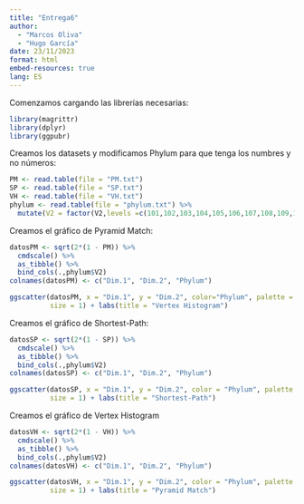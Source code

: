 ```yaml
---
title: "Entrega6"
author:
  - "Marcos Oliva"
  - "Hugo García"
date: 23/11/2023
format: html
embed-resources: true
lang: ES
---
```


Comenzamos cargando las librerías necesarias:

```r
library(magrittr)
library(dplyr)
library(ggpubr)
```

Creamos los datasets y modificamos Phylum para que tenga los numbres y no números:

```r
PM <- read.table(file = "PM.txt")
SP <- read.table(file = "SP.txt")
VH <- read.table(file = "VH.txt")
phylum <- read.table(file = "phylum.txt") %>%
  mutate(V2 = factor(V2,levels =c(101,102,103,104,105,106,107,108,109,110,111,112,113,114),labels=c("Vertebrates","Lancelet","Ascidians","Hechinoderms","Hemichordates","Arthropods","Nematodes","Annelids","Mollusks","Brachiopodas","Flatworms","Cnidarians","Placozoans","Poriferans")))

```

Creamos el gráfico de Pyramid Match:

```r
datosPM <- sqrt(2*(1 - PM)) %>%
  cmdscale() %>%
  as_tibble() %>% 
  bind_cols(.,phylum$V2)
colnames(datosPM) <- c("Dim.1", "Dim.2", "Phylum")

ggscatter(datosPM, x = "Dim.1", y = "Dim.2", color="Phylum", palette = rainbow(14),
          size = 1) + labs(title = "Vertex Histogram")

```

Creamos el gráfico de Shortest-Path:

```r
datosSP <- sqrt(2*(1 - SP)) %>%
  cmdscale() %>%
  as_tibble() %>% 
  bind_cols(.,phylum$V2)
colnames(datosSP) <- c("Dim.1", "Dim.2", "Phylum")

ggscatter(datosSP, x = "Dim.1", y = "Dim.2", color = "Phylum", palette = rainbow(14),
          size = 1) + labs(title = "Shortest-Path")
```

Creamos el gráfico de Vertex Histogram

```r
datosVH <- sqrt(2*(1 - VH)) %>%
  cmdscale() %>%
  as_tibble() %>% 
  bind_cols(.,phylum$V2)
colnames(datosVH) <- c("Dim.1", "Dim.2", "Phylum")

ggscatter(datosVH, x = "Dim.1", y = "Dim.2", color = "Phylum", palette = rainbow(14),
          size = 1) + labs(title = "Pyramid Match")
```
